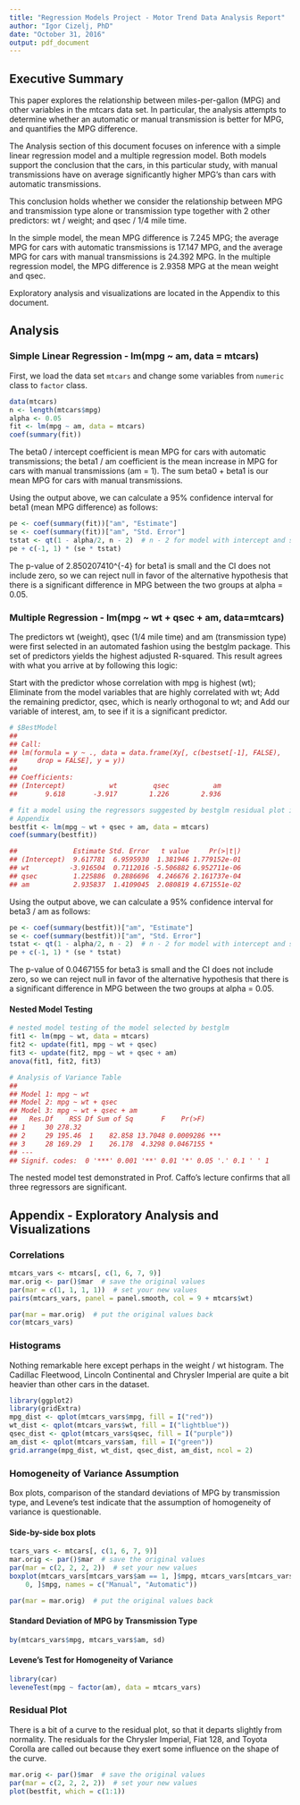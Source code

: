 ```yaml
---
title: "Regression Models Project - Motor Trend Data Analysis Report"
author: "Igor Cizelj, PhD"
date: "October 31, 2016"
output: pdf_document
---
```

  
## Executive Summary  
This paper explores the relationship between miles-per-gallon (MPG) and other variables in the mtcars data set. In particular, the analysis attempts to determine whether an automatic or manual transmission is better for MPG, and quantifies the MPG difference.

The Analysis section of this document focuses on inference with a simple linear regression model and a multiple regression model. Both models support the conclusion that the cars, in this particular study, with manual transmissions have on average significantly higher MPG’s than cars with automatic transmissions.

This conclusion holds whether we consider the relationship between MPG and transmission type alone or transmission type together with 2 other predictors: wt / weight; and qsec / 1/4 mile time.

In the simple model, the mean MPG difference is 7.245 MPG; the average MPG for cars with automatic transmissions is 17.147 MPG, and the average MPG for cars with manual transmissions is 24.392 MPG. In the multiple regression model, the MPG difference is 2.9358 MPG at the mean weight and qsec.

Exploratory analysis and visualizations are located in the Appendix to this document.

## Analysis 

### Simple Linear Regression - lm(mpg ~ am, data = mtcars)
First, we load the data set `mtcars` and change some variables from `numeric` class to `factor` class.   
```r
data(mtcars)
n <- length(mtcars$mpg)
alpha <- 0.05
fit <- lm(mpg ~ am, data = mtcars)
coef(summary(fit))
```   

The beta0 / intercept coefficient is mean MPG for cars with automatic transmissions; the beta1 / am coefficient is the mean increase in MPG for cars with manual transmissions (am = 1). The sum beta0 + beta1 is our mean MPG for cars with manual transmissions.

Using the output above, we can calculate a 95% confidence interval for beta1 (mean MPG difference) as follows:

```r
pe <- coef(summary(fit))["am", "Estimate"]
se <- coef(summary(fit))["am", "Std. Error"]
tstat <- qt(1 - alpha/2, n - 2)  # n - 2 for model with intercept and slope
pe + c(-1, 1) * (se * tstat)
```

The p-value of 2.850207410^{-4} for beta1 is small and the CI does not include zero, so we can reject null in favor of the alternative hypothesis that there is a significant difference in MPG between the two groups at alpha = 0.05.

### Multiple Regression - lm(mpg ~ wt + qsec + am, data=mtcars)
The predictors wt (weight), qsec (1/4 mile time) and am (transmission type) were first selected in an automated fashion using the bestglm package. This set of predictors yields the highest adjusted R-squared. This result agrees with what you arrive at by following this logic:

Start with the predictor whose correlation with mpg is highest (wt);
Eliminate from the model variables that are highly correlated with wt;
Add the remaining predictor, qsec, which is nearly orthogonal to wt; and
Add our variable of interest, am, to see if it is a significant predictor.

```r
# $BestModel
## 
## Call:
## lm(formula = y ~ ., data = data.frame(Xy[, c(bestset[-1], FALSE), 
##     drop = FALSE], y = y))
## 
## Coefficients:
## (Intercept)           wt         qsec           am  
##       9.618       -3.917        1.226        2.936
```

```r
# fit a model using the regressors suggested by bestglm residual plot is in
# Appendix
bestfit <- lm(mpg ~ wt + qsec + am, data = mtcars)
coef(summary(bestfit))
```

```r

##              Estimate Std. Error   t value     Pr(>|t|)
## (Intercept)  9.617781  6.9595930  1.381946 1.779152e-01
## wt          -3.916504  0.7112016 -5.506882 6.952711e-06
## qsec         1.225886  0.2886696  4.246676 2.161737e-04
## am           2.935837  1.4109045  2.080819 4.671551e-02
```

Using the output above, we can calculate a 95% confidence interval for beta3 / am as follows:

```r
pe <- coef(summary(bestfit))["am", "Estimate"]
se <- coef(summary(bestfit))["am", "Std. Error"]
tstat <- qt(1 - alpha/2, n - 2)  # n - 2 for model with intercept and slope
pe + c(-1, 1) * (se * tstat)
```

The p-value of 0.0467155 for beta3 is small and the CI does not include zero, so we can reject null in favor of the alternative hypothesis that there is a significant difference in MPG between the two groups at alpha = 0.05.

#### Nested Model Testing

```r
# nested model testing of the model selected by bestglm
fit1 <- lm(mpg ~ wt, data = mtcars)
fit2 <- update(fit1, mpg ~ wt + qsec)
fit3 <- update(fit2, mpg ~ wt + qsec + am)
anova(fit1, fit2, fit3)
```

```r
# Analysis of Variance Table
## 
## Model 1: mpg ~ wt
## Model 2: mpg ~ wt + qsec
## Model 3: mpg ~ wt + qsec + am
##   Res.Df    RSS Df Sum of Sq       F    Pr(>F)    
## 1     30 278.32                                   
## 2     29 195.46  1    82.858 13.7048 0.0009286 ***
## 3     28 169.29  1    26.178  4.3298 0.0467155 *  
## ---
## Signif. codes:  0 '***' 0.001 '**' 0.01 '*' 0.05 '.' 0.1 ' ' 1
```

The nested model test demonstrated in Prof. Caffo’s lecture confirms that all three regressors are significant.

## Appendix - Exploratory Analysis and Visualizations

### Correlations
```r
mtcars_vars <- mtcars[, c(1, 6, 7, 9)]
mar.orig <- par()$mar  # save the original values 
par(mar = c(1, 1, 1, 1))  # set your new values 
pairs(mtcars_vars, panel = panel.smooth, col = 9 + mtcars$wt)
```

```r
par(mar = mar.orig)  # put the original values back 
cor(mtcars_vars)
```

### Histograms  

Nothing remarkable here except perhaps in the weight / wt histogram. The Cadillac Fleetwood, Lincoln Continental and Chrysler Imperial are quite a bit heavier than other cars in the dataset.

```r
library(ggplot2)
library(gridExtra)
mpg_dist <- qplot(mtcars_vars$mpg, fill = I("red"))
wt_dist <- qplot(mtcars_vars$wt, fill = I("lightblue"))
qsec_dist <- qplot(mtcars_vars$qsec, fill = I("purple"))
am_dist <- qplot(mtcars_vars$am, fill = I("green"))
grid.arrange(mpg_dist, wt_dist, qsec_dist, am_dist, ncol = 2)
```

### Homogeneity of Variance Assumption

Box plots, comparison of the standard deviations of MPG by transmission type, and Levene’s test indicate that the assumption of homogeneity of variance is questionable.

#### Side-by-side box plots

```r
tcars_vars <- mtcars[, c(1, 6, 7, 9)]
mar.orig <- par()$mar  # save the original values 
par(mar = c(2, 2, 2, 2))  # set your new values 
boxplot(mtcars_vars[mtcars_vars$am == 1, ]$mpg, mtcars_vars[mtcars_vars$am == 
    0, ]$mpg, names = c("Manual", "Automatic"))
```

```r
par(mar = mar.orig)  # put the original values back 
```

####  Standard Deviation of MPG by Transmission Type
```r
by(mtcars_vars$mpg, mtcars_vars$am, sd)
```

####  Levene’s Test for Homogeneity of Variance

```r
library(car)
leveneTest(mpg ~ factor(am), data = mtcars_vars)
```

### Residual Plot

There is a bit of a curve to the residual plot, so that it departs slightly from normality. The residuals for the Chrysler Imperial, Fiat 128, and Toyota Corolla are called out because they exert some influence on the shape of the curve.

```r
mar.orig <- par()$mar  # save the original values 
par(mar = c(2, 2, 2, 2))  # set your new values 
plot(bestfit, which = c(1:1))
```
